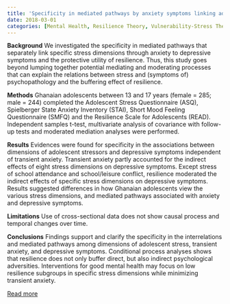 ```yaml
---
title: 'Specificity in mediated pathways by anxiety symptoms linking adolescent stress profiles to depressive symptoms: Results of a moderated mediation approach'
date: 2018-03-01
categories: [Mental Health, Resilience Theory, Vulnerability-Stress Theory]
---
```

**Background**
We investigated the specificity in mediated pathways that separately link specific stress dimensions through anxiety to depressive symptoms and the protective utility of resilience. Thus, this study goes beyond lumping together potential mediating and moderating processes that can explain the relations between stress and (symptoms of) psychopathology and the buffering effect of resilience.

**Methods**
Ghanaian adolescents between 13 and 17 years (female = 285; male = 244) completed the Adolescent Stress Questionnaire (ASQ), Spielberger State Anxiety Inventory (STAI), Short Mood Feeling Questionnaire (SMFQ) and the Resilience Scale for Adolescents (READ). Independent samples t-test, multivariate analysis of covariance with follow-up tests and moderated mediation analyses were performed.

**Results**
Evidences were found for specificity in the associations between dimensions of adolescent stressors and depressive symptoms independent of transient anxiety. Transient anxiety partly accounted for the indirect effects of eight stress dimensions on depressive symptoms. Except stress of school attendance and school/leisure conflict, resilience moderated the indirect effects of specific stress dimensions on depressive symptoms. Results suggested differences in how Ghanaian adolescents view the various stress dimensions, and mediated pathways associated with anxiety and depressive symptoms.

**Limitations**
Use of cross-sectional data does not show causal process and temporal changes over time.

**Conclusions**
Findings support and clarify the specificity in the interrelations and mediated pathways among dimensions of adolescent stress, transient anxiety, and depressive symptoms. Conditional process analyses shows that resilience does not only buffer direct, but also indirect psychological adversities. Interventions for good mental health may focus on low resilience subgroups in specific stress dimensions while minimizing transient anxiety.

[Read more](https://doi.org/10.1016/j.jad.2017.12.011)